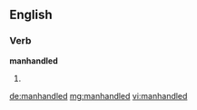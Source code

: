 ==English==

===Verb===
'''manhandled'''

# {{past of|[[manhandle]]}}

[[de:manhandled]]
[[mg:manhandled]]
[[vi:manhandled]]